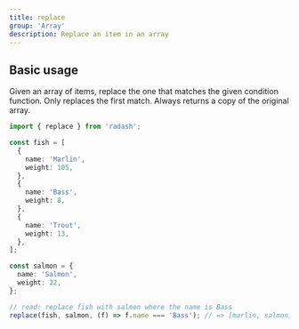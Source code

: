```yaml
---
title: replace
group: 'Array'
description: Replace an item in an array
---
```


## Basic usage

Given an array of items, replace the one that matches the given condition function. Only replaces the first match. Always returns a copy of the original array.

```ts
import { replace } from 'radash';

const fish = [
  {
    name: 'Marlin',
    weight: 105,
  },
  {
    name: 'Bass',
    weight: 8,
  },
  {
    name: 'Trout',
    weight: 13,
  },
];

const salmon = {
  name: 'Salmon',
  weight: 22,
};

// read: replace fish with salmon where the name is Bass
replace(fish, salmon, (f) => f.name === 'Bass'); // => [marlin, salmon, trout]
```
